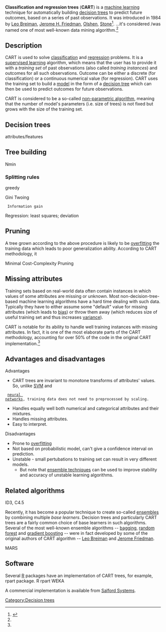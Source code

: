'''Classification and regression trees''' ('''CART''') is a [[machine learning]] technique for automatically building [[decision tree]]s to predict future outcomes, based on a series of past observations. It was introduced in 1984 by [[Leo Breiman]], [[Jerome H. Friedman]], [[Olshen]], [[Stone]]<ref name="Breiman1984">{{cite book
  | author=Breiman L, Friedman JH, Olshen RA, Stone CJ.
  | title=Classification and Regression Trees. Chapman & Hall (Wadsworth, Inc.): New York
  | year=1984
}}</ref>. ...it's considered /was named one of most well-known data mining algorithm.<ref name="top10"> </ref>

== Description ==
CART is used to solve [[Classification problem|classification]] and [[Regression problem|regression]] problems. It is a [[supervised learning]] algorithm, which means that the user has to provide it with a ''training set'' of past observations (also called ''training instances'') and outcomes for all such observations. Outcome can be either a discrete (for classification) or a continuous numerical value (for regression). CART uses the training set to build a [[Statistical model|model]] in the form of a [[decision tree]] which can then be used to predict outcomes for future observations.

CART is considered to be a so-called [[Non-parametric statistics|non-parametric algorithm]], meaning that the number of model's parameters (i.e. size of trees) is not fixed but grows with the size of the training set.

== Decision trees ==
attributes/features

== Tree building ==

Nmin

=== Splitting rules ===
greedy

Gini
Twoing
  Information gain

Regression: least squares; deviation

== Pruning ==
A tree grown according to the above procedure is likely to be [[overfitting]] the training data which leads to poor generalization ability.
According to CART methodology, it 

Minimal Cost-Complexity Pruning

== Missing attributes ==
Training sets based on real-world data often contain instances in which values of some attributes are missing or unknown.
Most non-decision-tree-based machine learning algorithms have a hard time dealing with such data. Typically they have to
either assume some "default" value for missing attributes (which leads to [[Bias-variance tradeoff|bias]]) or throw them
away (which reduces size of useful training set and thus increases [[Bias-variance tradeoff|variance]]).

CART is notable for its ability to handle well training instances with missing attributes. In fact, it is one
of the most elaborate parts of the CART methodology, accounting for over 50% of the code in the original CART
implementation.<ref name="top10" />

== Advantages and disadvantages ==
; Advantages
* CART trees are invariant to monotone transforms of attributes' values. So, unlike [[Support vector machine|SVM]] and
  [[neural network]]s, training data does not need to preprocessed by scaling.
* Handles equally well both numerical and categorical attributes and their mixtures.
* Handles missing attributes.
* Easy to interpret.

; Disadvantages
* Prone to [[overfitting]]
* Not based on probabilistic model, can't give a confidence interval on prediction.
* Unstable - small pertubations to training set can result in very different models.
** But note that [[Ensemble learning|ensemble techniques]] can be used to improve stability and accuracy of unstable learning algorithms.

== Related algorithms ==
ID3, C4.5

Recently, it has become a popular technique to create so-called [[Ensemble learning|ensembles]] by
combining multiple ''base learners''. Decision trees and particularly CART trees are a fairly common choice of
base learners in such algorithms. Several of the most well-known ensemble algorithms --
[[Boostrap aggregation|bagging]], [[random forest]] and [[gradient boosting]] -- were in fact developed by some of
the original authors of CART algorithm -- [[Leo Breiman]] and [[Jerome Friedman]].

MARS

== Software ==
Several [[GNU R|R]] packages have an implementation of CART trees, for example, rpart package.
R rpart
WEKA

A commercial implementation is available from [[Salford Systems]].

[[Category:Decision trees]]
